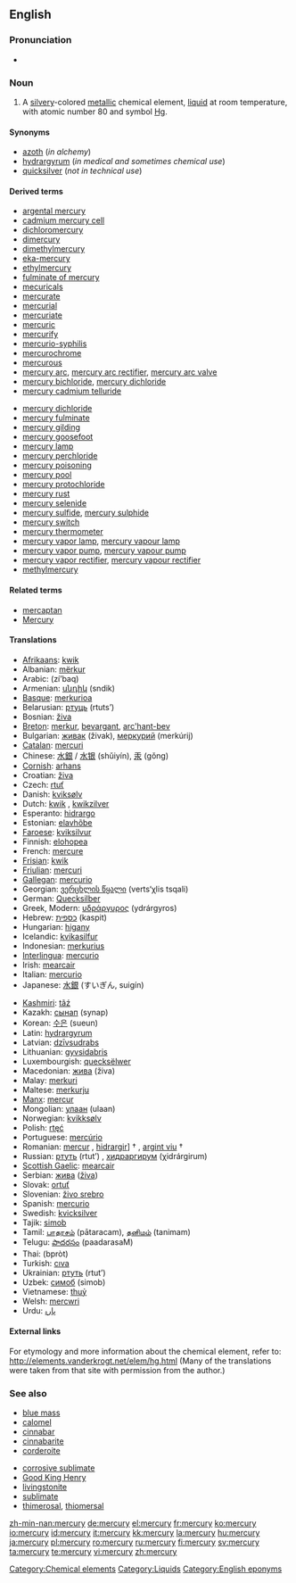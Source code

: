 {{see|Mercury}}
==English==

{{elements|Hg|gold|Au|thallium|Tl}}

===Pronunciation===
*{{audio|en-us-mercury.ogg|Audio (US)}}


===Noun===
{{wikipedia|Mercury (element)}}
{{en-noun|-}}

# A [[silvery]]-colored [[metallic]] chemical element, [[liquid]] at room temperature, with atomic number 80 and symbol [[Hg]].

====Synonyms====
*[[azoth]] (''in alchemy'')
*[[hydrargyrum]] (''in medical and sometimes chemical use'')
*[[quicksilver]] (''not in technical use'')

====Derived terms====
{{top2}}
*[[argental mercury]]
*[[cadmium mercury cell]]
*[[dichloromercury]]
*[[dimercury]]
*[[dimethylmercury]]
*[[eka-mercury]]
*[[ethylmercury]]
*[[fulminate of mercury]]
*[[mecuricals]]
*[[mercurate]]
*[[mercurial]]
*[[mercuriate]]
*[[mercuric]]
*[[mercurify]]
*[[mercurio-syphilis]]
*[[mercurochrome]]
*[[mercurous]]
*[[mercury arc]], [[mercury arc rectifier]], [[mercury arc valve]]
*[[mercury bichloride]], [[mercury dichloride]]
*[[mercury cadmium telluride]]
{{mid2}}
*[[mercury dichloride]]
*[[mercury fulminate]]
*[[mercury gilding]]
*[[mercury goosefoot]]
*[[mercury lamp]]
*[[mercury perchloride]]
*[[mercury poisoning]]
*[[mercury pool]]
*[[mercury protochloride]]
*[[mercury rust]]
*[[mercury selenide]]
*[[mercury sulfide]], [[mercury sulphide]]
*[[mercury switch]]
*[[mercury thermometer]]
*[[mercury vapor lamp]], [[mercury vapour lamp]]
*[[mercury vapor pump]], [[mercury vapour pump]]
*[[mercury vapor rectifier]], [[mercury vapour rectifier]]
*[[methylmercury]]
{{bottom}}

====Related terms====
*[[mercaptan]]
*[[Mercury]]

====Translations====
{{top}}
*[[Afrikaans]]: [[kwik]]
*Albanian: [[mërkur]]
*Arabic: {{ARchar|[[زئبق]]}} (zí’baq) {{m}}
*Armenian: [[սնդիկ]] (sndik)
*[[Basque]]: [[merkurioa]]
*Belarusian: [[ртуць]] (rtuts’)
*Bosnian: [[živa]]
*[[Breton]]: [[merkur]], [[bevargant]], [[arc'hant-bev]] {{m}}
*Bulgarian: [[живак]] (živak), [[меркурий]] (merkúrij) {{m}}
*[[Catalan]]: [[mercuri]]
*Chinese: [[水銀]] / [[水银]] (shǔiyín), [[汞]]  (gǒng)
*[[Cornish]]: [[arhans]]
*Croatian: [[živa]]
*Czech: [[rtuť]]
*Danish: [[kviksølv]]
*Dutch: [[kwik]] {{n}}, [[kwikzilver]] {{n}}
*Esperanto: [[hidrargo]]
*Estonian: [[elavhõbe]]
*[[Faroese]]: [[kviksilvur]]
*Finnish: [[elohopea]]
*French: [[mercure]] {{m}}
*[[Frisian]]: [[kwik]] {{n}}
*[[Friulian]]: [[mercuri]]
*[[Gallegan]]: [[mercurio]]
*Georgian: [[ვერცხლის წყალი]] (verts‘χlis tsqali)
*German: [[Quecksilber]] {{m}}
*Greek, Modern: [[υδράργυρος]] (ydrárgyros) {{m}}
*Hebrew: [[כספית]] (kaspit) {{f}}
*Hungarian: [[higany]]
*Icelandic: [[kvikasilfur]]
*Indonesian: [[merkurius]]
*[[Interlingua]]: [[mercurio]]
*Irish: [[mearcair]]
*Italian: [[mercurio]] {{m}}
*Japanese: [[水銀]] (すいぎん, suigín)
{{mid}}
*[[Kashmiri]]: [[tãź]]
*Kazakh: [[сынап]] (synap)
*Korean: [[수은]] (sueun)
*Latin: [[hydrargyrum]] {{n}}
*Latvian: [[dzīvsudrabs]]
*Lithuanian: [[gyvsidabris]] {{m}}
*Luxembourgish: [[quecksëlwer]]
*Macedonian: [[жива]] (živa) {{f}}
*Malay: [[merkuri]]
*Maltese: [[merkurju]]
*[[Manx]]: [[mercur]]
*Mongolian: [[улаан]] (ulaan)
*Norwegian: [[kvikksølv]]
*Polish: [[rtęć]] {{f}}
*Portuguese: [[mercúrio]] {{m}}
*Romanian: [[mercur]] {{n}}, [[hidrargir]]] † {{n}}, [[argint viu]] †
*Russian: [[ртуть]] (rtut’) {{f}}, [[хидраргирум]] (χidrárgirum) {{m}}
*[[Scottish Gaelic]]: [[mearcair]]
*Serbian: [[жива]] ([[živa]]) {{f}}
*Slovak: [[ortuť]] {{f}}
*Slovenian: [[živo srebro]] {{n}}
*Spanish: [[mercurio]] {{m}}
*Swedish: [[kvicksilver]]
*Tajik: [[simob]]
*Tamil: [[பாதரசம்]] (pātaracam), [[தனிமம்]] (tanimam)
*Telugu: [[పాదరసం]] (paadarasaM)
*Thai: {{THchar|[[ปรอท]]}} (bpròt)
*Turkish: [[cıva]]
*Ukrainian: [[ртуть]] (rtut’)
*Uzbek: [[симоб]] (simob)
*Vietnamese: [[thuỷ]]
*Welsh: [[mercwri]]
*Urdu: [[پارہ]] {{m}}
{{bottom}}

====External links====
For etymology and more information about the chemical element, refer to:
http://elements.vanderkrogt.net/elem/hg.html
(Many of the translations were taken from that site with permission from the author.)

===See also===
{{top2}}
*[[blue mass]]
*[[calomel]]
*[[cinnabar]]
*[[cinnabarite]]
*[[corderoite]]
{{mid2}}
*[[corrosive sublimate]]
*[[Good King Henry]]<!-- the plant ''mercury''-->
*[[livingstonite]]
*[[sublimate]]
*[[thimerosal]], [[thiomersal]]
{{bottom}}

[[Category:Chemical elements]]
[[Category:Liquids]]
[[Category:English eponyms]]

[[zh-min-nan:mercury]]
[[de:mercury]]
[[el:mercury]]
[[fr:mercury]]
[[ko:mercury]]
[[io:mercury]]
[[id:mercury]]
[[it:mercury]]
[[kk:mercury]]
[[la:mercury]]
[[hu:mercury]]
[[ja:mercury]]
[[pl:mercury]]
[[ro:mercury]]
[[ru:mercury]]
[[fi:mercury]]
[[sv:mercury]]
[[ta:mercury]]
[[te:mercury]]
[[vi:mercury]]
[[zh:mercury]]